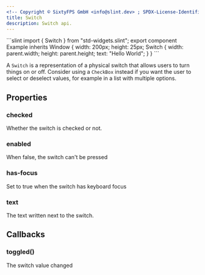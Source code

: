 ```yaml
---
<!-- Copyright © SixtyFPS GmbH <info@slint.dev> ; SPDX-License-Identifier: MIT -->
title: Switch
description: Switch api.
---
```



<CodeSnippetMD imagePath="/src/assets/generated/std-widgets-switch.png"  imageWidth="200" imageHeight="200"  imageAlt='std-widgets switch example'>
```slint
import { Switch } from "std-widgets.slint";
export component Example inherits Window {
    width: 200px;
    height: 25px;
    Switch {
        width: parent.width;
        height: parent.height;
        text: "Hello World";
    }
}
```
</CodeSnippetMD>

A `Switch` is a representation of a physical switch that allows users to turn things on or off. Consider using a `CheckBox` instead if you want the user to select or deselect values, for example in a list with multiple options.

## Properties

### checked
<SlintProperty typeName="bool" propName="checked" default="false" propertyVisibility="in-out">
Whether the switch is checked or not.
</SlintProperty>

### enabled
<SlintProperty typeName="bool" propName="enabled" default="true" >
When false, the switch can't be pressed
</SlintProperty>

### has-focus
<SlintProperty typeName="bool" propName="has-focus" default="false" propertyVisibility="out">
Set to true when the switch has keyboard focus
</SlintProperty>

### text
<SlintProperty typeName="string" propName="text" >
The text written next to the switch.
</SlintProperty>


## Callbacks

### toggled()
The switch value changed


